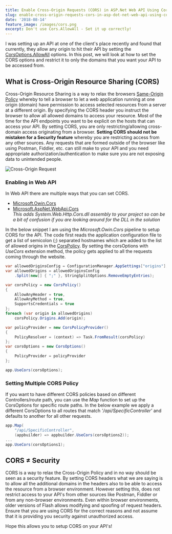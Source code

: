 ```yaml
---
title: Enable Cross-Origin Requests (CORS) in ASP.Net Web API Using CorsOptions
slug: enable-cross-origin-requests-cors-in-asp-dot-net-web-api-using-corsoptions
date: '2018-08-14'
feature_image: /images/cors.png
excerpt: Don't use Cors.AllowAll - Set it up correctly!
---
```

I was setting up an API at one of the client's place recently and found that currently, they allow any origin to hit their API by setting the [CorsOptions.AllowAll](https://msdn.microsoft.com/en-us/library/dn450212\(v=vs.113\).aspx) options. In this post, we will look at how to set the CORS options and restrict it to only the domains that you want your API to be accessed from.

## What is Cross-Origin Resource Sharing (CORS)

Cross-Origin Resource Sharing is a way to relax the browsers [Same-Origin Policy](https://developer.mozilla.org/en-US/docs/Web/Security/Same-origin_policy) whereby to tell a browser to let a web application running at one origin (domain) have permission to access selected resources from a server at a different origin. By specifying the CORS header you instruct the browser to allow all allowed domains to access your resource. Most of the time for the API endpoints you want to be explicit on the hosts that can access your API. By setting CORS, you are only restricting/allowing cross-domain access originating from a browser. **Setting CORS should not be mistaken for a Security feature** whereby you are restricting access from any other sources. Any requests that are formed outside of the browser like using Postman, Fiddler, etc. can still make to your API and you need appropriate authorization/authentication to make sure you are not exposing data to unintended people.

![Cross-Origin Request](/images/cors.png)

### Enabling in Web API

In Web API there are multiple ways that you can set CORS.

-   [Microsoft.Owin.Cors](https://www.nuget.org/packages/Microsoft.Owin.Cors/)
-   [Microsoft.AspNet.WebApi.Cors](https://www.nuget.org/packages/Microsoft.AspNet.WebApi.Cors)  
    _This adds _System.Web.Http.Cors.dll_ assembly to your project so can be a bit of confusion if you are looking around for the DLL in the solution_

In the below snippet I am using the _Microsoft.Owin.Cors_ pipeline to setup CORS for the API. The code first reads the application configuration file to get a list of semicolon (;) separated hostnames which are added to the list of allowed origins in the [CorsPolicy](https://docs.microsoft.com/en-us/previous-versions/aspnet/web-frameworks/dn726408\(v=vs.118\)). By setting the corsOptions with _UseCors_ extension method, the policy gets applied to all the requests coming through the website.

```csharp
var allowedOriginsConfig = ConfigurationManager.AppSettings["origins"];
var allowedOrigins = allowedOriginsConfig
    .Split(new[] { ";" }, StringSplitOptions.RemoveEmptyEntries);

var corsPolicy = new CorsPolicy()
{
    AllowAnyHeader = true,
    AllowAnyMethod = true,
    SupportsCredentials = true
};
foreach (var origin in allowedOrigins)
    corsPolicy.Origins.Add(origin);

var policyProvider = new CorsPolicyProvider()
{
    PolicyResolver = (context) => Task.FromResult(corsPolicy)
};
var corsOptions = new CorsOptions()
{
    PolicyProvider = policyProvider
};

app.UseCors(corsOptions);

```

### Setting Multiple CORS Policy

If you want to have different CORS policies based on different Controllers/route path, you can use the _Map_ function to set up the CorsOptions for specific route paths. In the below example we apply a different CorsOptions to all routes that match _'/api/SpecificController'_ and defaults to another for all other requests.

```csharp
app.Map(
    "/api/SpecificController",
    (appbuilder) => appbuilder.UseCors(corsOptions2));
...
app.UseCors(corsOptions1);

```

## CORS ≠ Security

CORS is a way to relax the Cross-Origin Policy and in no way should be seen as a security feature. By setting CORS headers what we are saying is to allow all the additional domains in the headers also to be able to access the resource from a browser environment. However setting this, does not restrict access to your API's from other sources like Postman, Fiddler or from any non-browser environments. Even within browser environments, older versions of Flash allows modifying and spoofing of request headers. Ensure that you are using CORS for the correct reasons and not assume that it is providing you security against unauthorized access.

Hope this allows you to setup CORS on your API's!
